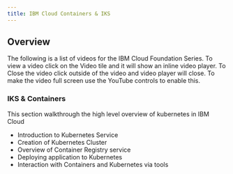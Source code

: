 ```yaml
---
title: IBM Cloud Containers & IKS
---
```


## Overview
The following is a list of videos for the IBM Cloud Foundation Series. To view a
video click on the Video tile and it will show an inline video player. To Close the video
click outside of the video and video player will close. To make the video full screen
use the YouTube controls to enable this.

### IKS & Containers

This section walkthrough the high level overview of kubernetes in IBM Cloud

- Introduction to Kubernetes Service
- Creation of Kubernetes Cluster
- Overview of Container Registry service
- Deploying application to Kubernetes
- Interaction with Containers and Kubernetes via tools




